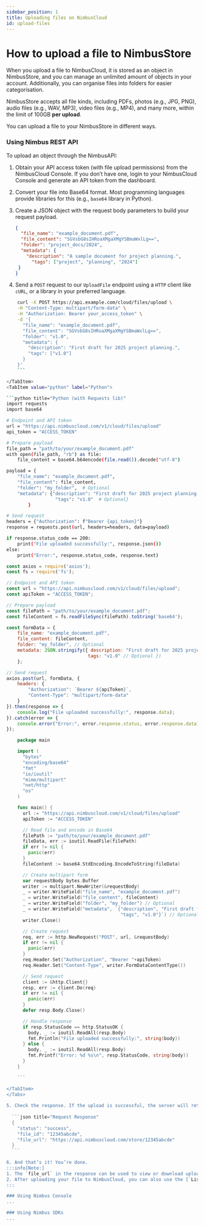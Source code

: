 ```yaml
---
sidebar_position: 1
title: Uploading files on NimbusCloud
id: upload-files
---
```



# How to upload a file to NimbusStore

When you upload a file to NimbusCloud, it is stored as an object in NimbusStore, and you can manage an unlimited amount of objects in your account. Additionally, you can organise files into folders for easier categorisation. 

NimbusStore accepts all file kinds, including PDFs, photos (e.g., JPG, PNG), audio files (e.g., WAV, MP3), video files (e.g., MP4), and many more, within the limit of 100GB **per upload**.

You can upload a file to your NimbusStore in different ways.

### Using Nimbus REST API

To upload an object through the NimbusAPI:

1. Obtain your API access token (with file upload permissions) from the NimbusCloud Console. If you don’t have one, login to your NimbusCloud Console and generate an API token from the dashboard. 
2. Convert your file into Base64 format. Most programming languages provide libraries for this (e.g., `base64` library in Python).
3. Create a JSON object with the request body parameters to build your request payload.
    
    ```json title="Request Body"
    {
      "file_name": "example_document.pdf",
      "file_content": "SGVsbG8sIHRoaXMgaXMgYSBmaWxlLg==",
      "folder": "project_docs/2024",
      "metadata": {
        "description": "A sample document for project planning.",
    	  "tags": ["project", "planning", "2024"]
     }
    }
    ```
    
4. Send a `POST` request to our `UploadFile` endpoint using a `HTTP` client like `cURL`, or a library in your preferred language.
  <Tabs>
  <TabItem value="bash" label="cURL">

  ```bash title="cURL Request"
      curl -X POST https://api.example.com/cloud/files/upload \
      -H "Content-Type: multipart/form-data" \
      -H "Authorization: Bearer your_access_token" \
      -d '{
        "file_name": "example_document.pdf",
        "file_content": "SGVsbG8sIHRoaXMgaXMgYSBmaWxlLg==",
        "folder": "v1.0",
        "metadata": {
          "description": "First draft for 2025 project planning.",
          "tags": ["v1.0"]
        }
      }'
      ```

  </TabItem>
  <TabItem value="python" label="Python">

  ```python title="Python (with Requests lib)"
  import requests
  import base64

  # Endpoint and API token
  url = "https://api.nimbuscloud.com/v1/cloud/files/upload"
  api_token = "ACCESS_TOKEN"

  # Prepare payload
  file_path = "path/to/your/example_document.pdf"
  with open(file_path, "rb") as file:
      file_content = base64.b64encode(file.read()).decode("utf-8")

  payload = {
      "file_name": "example_document.pdf",
      "file_content": file_content,
      "folder": "my_folder",  # Optional
      "metadata": {"description": "First draft for 2025 project planning.",  # Optional
                    "tags": "v1.0"  # Optional}    
          }

  # Send request
  headers = {"Authorization": f"Bearer {api_token}"}
  response = requests.post(url, headers=headers, data=payload)

  if response.status_code == 200:
      print("File uploaded successfully:", response.json())
  else:
      print("Error:", response.status_code, response.text)
  ```

  </TabItem>
  <TabItem value="js" label="Node.js">

  ```javascript title="Node.js Request"
  const axios = require('axios');
  const fs = require('fs');

  // Endpoint and API token
  const url = "https://api.nimbuscloud.com/v1/cloud/files/upload";
  const apiToken = "ACCESS_TOKEN";

  // Prepare payload
  const filePath = "path/to/your/example_document.pdf";
  const fileContent = fs.readFileSync(filePath).toString('base64');

  const formData = {
      file_name: "example_document.pdf",
      file_content: fileContent,
      folder: "my_folder", // Optional
      metadata: JSON.stringify({ description: "First draft for 2025 project planning.", // Optional
                                tags: "v1.0" // Optional })
      };

  // Send request
  axios.post(url, formData, {
      headers: {
          "Authorization": `Bearer ${apiToken}`,
          "Content-Type": "multipart/form-data"
      }
  }).then(response => {
      console.log("File uploaded successfully:", response.data);
  }).catch(error => {
      console.error("Error:", error.response.status, error.response.data);
  });
  ```

  </TabItem>
  <TabItem value="go" label="Go">

  ```go title="GoLang Request"
      package main

      import (
        "bytes"
        "encoding/base64"
        "fmt"
        "io/ioutil"
        "mime/multipart"
        "net/http"
        "os"
      )

      func main() {
        url := "https://api.nimbuscloud.com/v1/cloud/files/upload"
        apiToken := "ACCESS_TOKEN"

        // Read file and encode in Base64
        filePath := "path/to/your/example_document.pdf"
        fileData, err := ioutil.ReadFile(filePath)
        if err != nil {
          panic(err)
        }
        fileContent := base64.StdEncoding.EncodeToString(fileData)

        // Create multipart form
        var requestBody bytes.Buffer
        writer := multipart.NewWriter(&requestBody)
        _ = writer.WriteField("file_name", "example_document.pdf")
        _ = writer.WriteField("file_content", fileContent)
        _ = writer.WriteField("folder", "my_folder") // Optional
        _ = writer.WriteField("metadata", `{"description", "First draft for 2025 project planning.",
                                            "tags", "v1.0"}`) // Optional
        writer.Close()

        // Create request
        req, err := http.NewRequest("POST", url, &requestBody)
        if err != nil {
          panic(err)
        }
        req.Header.Set("Authorization", "Bearer "+apiToken)
        req.Header.Set("Content-Type", writer.FormDataContentType())

        // Send request
        client := &http.Client{}
        resp, err := client.Do(req)
        if err != nil {
          panic(err)
        }
        defer resp.Body.Close()

        // Handle response
        if resp.StatusCode == http.StatusOK {
          body, _ := ioutil.ReadAll(resp.Body)
          fmt.Println("File uploaded successfully:", string(body))
        } else {
          body, _ := ioutil.ReadAll(resp.Body)
          fmt.Printf("Error: %d %s\n", resp.StatusCode, string(body))
        }
      }

      ```

  </TabItem>
  </Tabs>
    
5. Check the response. If the upload is successful, the server will return a `JSON` response containing the status, file ID, and a URL to access the file. 
    
    ```json title="Request Response"
    {
      "status": "success",
      "file_id": "12345abcde",
      "file_url": "https://api.nimbuscloud.com/store/12345abcde"
    }
    ```
    
6. And that’s it! You’re done.
  :::info[Note:]
  1. The `file_url` in the response can be used to view or download uploaded files from the NimbusStore. 
  2. After uploading your file to NimbusCloud, you can also use the [`ListFile` endpoint](/api-reference#tag/nimbusstore) to retrieve objects from the NimbusStore, and the [`DeleteFile` endpoint](/api-reference#tag/nimbusstore) to delete objects you no longer need from NimbusStore.
  :::

### Using Nimbus Console
...

### Using Nimbus SDKs
...
